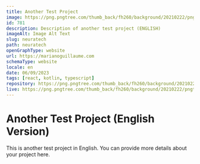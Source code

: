 ```yaml
---
title: Another Test Project
image: https://png.pngtree.com/thumb_back/fh260/background/20210222/pngtree-line-business-orange-background-image_564081.jpg
id: 781
description: Description of another test project (ENGLISH)
imageAlt: Image Alt Text
slug: neuratech
path: neuratech
openGraphType: website
url: https://marianoguillaume.com
schemaType: website
locale: en
date: 06/09/2023
tags: [react, kotlin, typescript]
repository: https://png.pngtree.com/thumb_back/fh260/background/20210222/pngtree-line-business-orange-background-image_564081.jpg
live: https://png.pngtree.com/thumb_back/fh260/background/20210222/pngtree-line-business-orange-background-image_564081.jpg
---
```


# Another Test Project (English Version)

This is another test project in English. You can provide more details about your project here.
